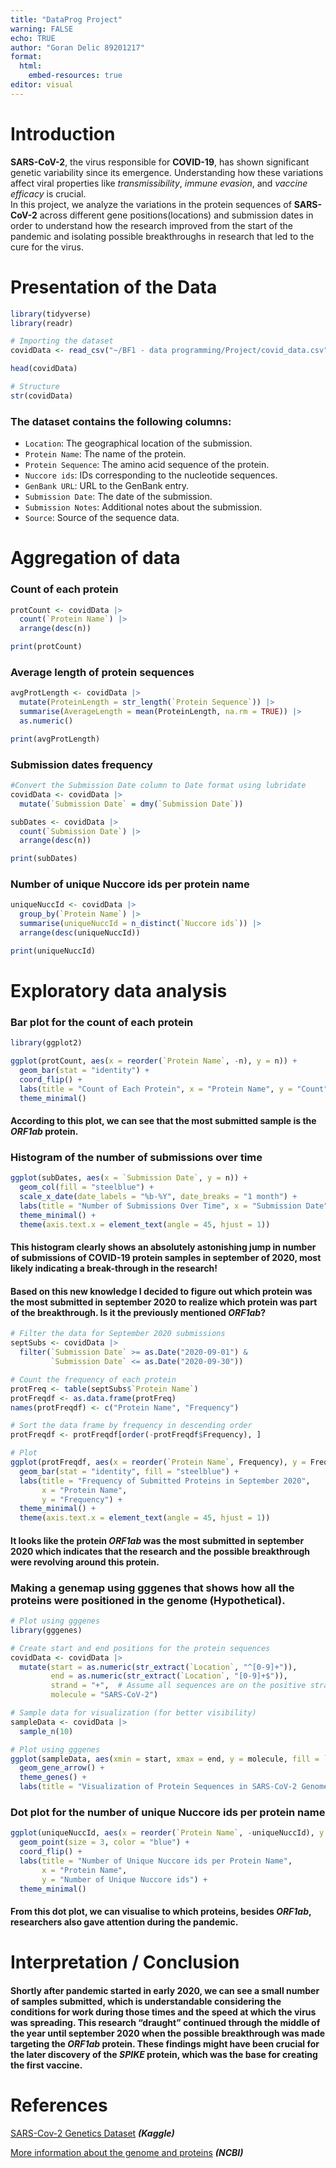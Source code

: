 ```yaml
---
title: "DataProg Project"
warning: FALSE
echo: TRUE
author: "Goran Delic 89201217"
format:
  html:
    embed-resources: true
editor: visual
---
```


# Introduction

**SARS-CoV-2**, the virus responsible for **COVID-19**, has shown significant genetic variability since its emergence. Understanding how these variations affect viral properties like *transmissibility*, *immune evasion*, and *vaccine efficacy* is crucial.\
In this project, we analyze the variations in the protein sequences of **SARS-CoV-2** across different gene positions(locations) and submission dates in order to understand how the research improved from the start of the pandemic and isolating possible breakthroughs in research that led to the cure for the virus.

# Presentation of the Data

```r
library(tidyverse)
library(readr)

# Importing the dataset
covidData <- read_csv("~/BF1 - data programming/Project/covid_data.csv")

head(covidData)

# Structure
str(covidData)

```

### The dataset contains the following columns: 

-   `Location`: The geographical location of the submission.\
-   `Protein Name`: The name of the protein.\
-   `Protein Sequence`: The amino acid sequence of the protein.\
-   `Nuccore ids`: IDs corresponding to the nucleotide sequences.\
-   `GenBank URL`: URL to the GenBank entry.\
-   `Submission Date`: The date of the submission.\
-   `Submission Notes`: Additional notes about the submission.\
-   `Source`: Source of the sequence data.\

# Aggregation of data

### Count of each protein

```r
protCount <- covidData |>
  count(`Protein Name`) |>
  arrange(desc(n))

print(protCount)
```

### Average length of protein sequences

```r
avgProtLength <- covidData |>
  mutate(ProteinLength = str_length(`Protein Sequence`)) |>
  summarise(AverageLength = mean(ProteinLength, na.rm = TRUE)) |>
  as.numeric()

print(avgProtLength)

```

### Submission dates frequency

```r
#Convert the Submission Date column to Date format using lubridate
covidData <- covidData |>
  mutate(`Submission Date` = dmy(`Submission Date`))

subDates <- covidData |>
  count(`Submission Date`) |>
  arrange(desc(n))

print(subDates)
```

### Number of unique Nuccore ids per protein name

```r
uniqueNuccId <- covidData |>
  group_by(`Protein Name`) |>
  summarise(uniqueNuccId = n_distinct(`Nuccore ids`)) |>
  arrange(desc(uniqueNuccId))

print(uniqueNuccId)
```

# Exploratory data analysis

### Bar plot for the count of each protein

```r
library(ggplot2)

ggplot(protCount, aes(x = reorder(`Protein Name`, -n), y = n)) +
  geom_bar(stat = "identity") +
  coord_flip() +
  labs(title = "Count of Each Protein", x = "Protein Name", y = "Count") +
  theme_minimal()
```

#### According to this plot, we can see that the most submitted sample is the ***ORF1ab*** protein.

### Histogram of the number of submissions over time

```r
ggplot(subDates, aes(x = `Submission Date`, y = n)) +
  geom_col(fill = "steelblue") +
  scale_x_date(date_labels = "%b-%Y", date_breaks = "1 month") +
  labs(title = "Number of Submissions Over Time", x = "Submission Date", y = "Number of Submissions") +
  theme_minimal() +
  theme(axis.text.x = element_text(angle = 45, hjust = 1))
```

#### This histogram clearly shows an absolutely astonishing jump in number of submissions of COVID-19 protein samples in september of 2020, most likely indicating a break-through in the research!

#### Based on this new knowledge I decided to figure out which protein was the most submitted in september 2020 to realize which protein was part of the breakthrough. Is it the previously mentioned ***ORF1ab***?

```r
# Filter the data for September 2020 submissions
septSubs <- covidData |>
  filter(`Submission Date` >= as.Date("2020-09-01") & 
         `Submission Date` <= as.Date("2020-09-30"))

# Count the frequency of each protein
protFreq <- table(septSubs$`Protein Name`)
protFreqdf <- as.data.frame(protFreq)
names(protFreqdf) <- c("Protein Name", "Frequency")

# Sort the data frame by frequency in descending order
protFreqdf <- protFreqdf[order(-protFreqdf$Frequency), ]

# Plot
ggplot(protFreqdf, aes(x = reorder(`Protein Name`, Frequency), y = Frequency)) +
  geom_bar(stat = "identity", fill = "steelblue") +
  labs(title = "Frequency of Submitted Proteins in September 2020",
       x = "Protein Name",
       y = "Frequency") +
  theme_minimal() +
  theme(axis.text.x = element_text(angle = 45, hjust = 1))
```

#### It looks like the protein ***ORF1ab*** was the most submitted in september 2020 which indicates that the research and the possible breakthrough were revolving around this protein.

### Making a genemap using gggenes that shows how all the proteins were positioned in the genome (Hypothetical).

```r
# Plot using gggenes
library(gggenes)

# Create start and end positions for the protein sequences
covidData <- covidData |>
  mutate(start = as.numeric(str_extract(`Location`, "^[0-9]+")),
         end = as.numeric(str_extract(`Location`, "[0-9]+$")),
         strand = "+",  # Assume all sequences are on the positive strand
         molecule = "SARS-CoV-2")

# Sample data for visualization (for better visibility)
sampleData <- covidData |>
  sample_n(10)

# Plot using gggenes
ggplot(sampleData, aes(xmin = start, xmax = end, y = molecule, fill = `Protein Name`, label = `Protein Name`)) +
  geom_gene_arrow() +
  theme_genes() +
  labs(title = "Visualization of Protein Sequences in SARS-CoV-2 Genome", x = "Genomic Position", y = "Molecule")
```

### Dot plot for the number of unique Nuccore ids per protein name

```r
ggplot(uniqueNuccId, aes(x = reorder(`Protein Name`, -uniqueNuccId), y = uniqueNuccId)) +
  geom_point(size = 3, color = "blue") +
  coord_flip() +
  labs(title = "Number of Unique Nuccore ids per Protein Name",
       x = "Protein Name",
       y = "Number of Unique Nuccore ids") +
  theme_minimal()
```

#### From this dot plot, we can visualise to which proteins, besides ***ORF1ab***, researchers also gave attention during the pandemic.

# Interpretation / Conclusion

#### Shortly after pandemic started in early 2020, we can see a small number of samples submitted, which is understandable considering the conditions for work during those times and the speed at which the virus was spreading. This research "draught" continued through the middle of the year until september 2020 when the possible breakthrough was made targeting the ***ORF1ab*** protein. These findings might have been crucial for the later discovery of the ***SPIKE*** protein, which was the base for creating the first vaccine.

# References

[SARS-Cov-2 Genetics Dataset](https://www.kaggle.com/datasets/rtwillett/sarscov2-genetics/data?select=covid_cds.csv) ***(Kaggle)***

[More information about the genome and proteins](https://www.ncbi.nlm.nih.gov/labs/virus/vssi/#/virus?SeqType_s=Nucleotide&VirusLineage_ss=taxid:2697049) ***(NCBI)***
